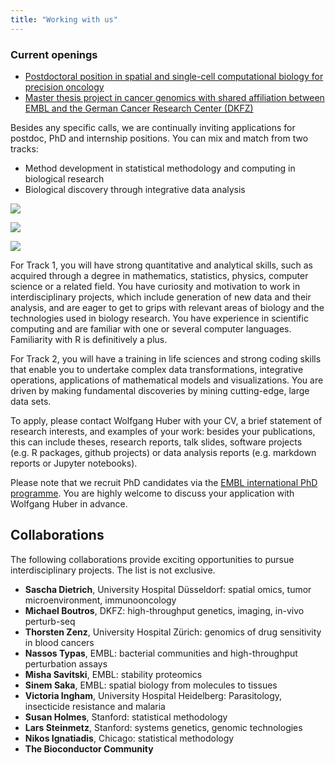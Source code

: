```yaml
---
title: "Working with us"
---
```


### Current openings

- [Postdoctoral position in spatial and single-cell computational biology for precision oncology](posts/2023-08-bialymp.html)
- [Master thesis project in cancer genomics with shared affiliation between EMBL and the German Cancer Research Center (DKFZ)](posts/2023-08-chromothripsis-master.md)

Besides any specific calls, we are 
continually inviting applications for postdoc, PhD and internship positions. You can mix and match from two tracks:

-   Method development in statistical methodology and computing in biological research
-   Biological discovery through integrative data analysis

::: {.column-margin}
[![](photos/DSC9178-2048x1401.jpeg)](photos/DSC9178-2048x1401.jpeg)

[![](photos/2021-10-21-retreathike.jpg)](photos/2021-10-21-retreathike.jpg)

[![](photos/2022-03-11-dinner.jpg)](photos/2022-03-11-dinner.jpg)
:::

For Track 1, you will have strong quantitative and analytical skills, such as acquired through a degree in mathematics, statistics, physics, computer science or a related field. You have curiosity and motivation to work in interdisciplinary projects, which include generation of new data and their analysis, and are eager to get to grips with relevant areas of biology and the technologies used in biology research. You have experience in scientific computing and are familiar with one or several computer languages. Familiarity with R is definitively a plus.

For Track 2, you will have a training in life sciences and strong coding skills that enable you to undertake complex data transformations, integrative operations, applications of mathematical models and visualizations. You are driven by making fundamental discoveries by mining cutting-edge, large data sets.

To apply, please contact Wolfgang Huber with your CV, a brief statement of research interests, and examples of your work: besides your publications, this can include theses, research reports, talk slides, software projects (e.g. R packages, github projects) or data analysis reports (e.g. markdown reports or Jupyter notebooks).

Please note that we recruit PhD candidates via the [EMBL international PhD programme](https://www.embl.org/about/info/embl-international-phd-programme/). You are highly welcome to discuss your application with Wolfgang Huber in advance.

## Collaborations

The following collaborations provide exciting opportunities to pursue interdisciplinary projects. The list is not exclusive.

- **Sascha Dietrich**, University Hospital Düsseldorf: spatial omics, tumor microenvironment, immunooncology
- **Michael Boutros**, DKFZ: high-throughput genetics, imaging, in-vivo perturb-seq
- **Thorsten Zenz**, University Hospital Zürich: genomics of drug sensitivity in blood cancers
- **Nassos Typas**, EMBL: bacterial communities and high-throughput perturbation assays
- **Misha Savitski**, EMBL: stability proteomics
- **Sinem Saka**, EMBL: spatial biology from molecules to tissues
- **Victoria Ingham**, University Hospital Heidelberg: Parasitology, insecticide resistance and malaria
- **Susan Holmes**, Stanford: statistical methodology
- **Lars Steinmetz**, Stanford: systems genetics, genomic technologies
- **Nikos Ignatiadis**, Chicago: statistical methodology
- **The Bioconductor Community**


